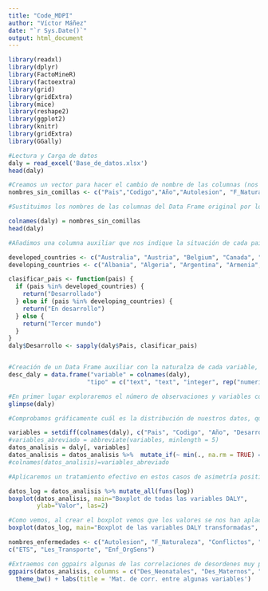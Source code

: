 ---
title: "Code_MDPI"
author: "Víctor Máñez"
date: "`r Sys.Date()`"
output: html_document
---

```{r setup, include=FALSE}
library(readxl)
library(dplyr)
library(FactoMineR)
library(factoextra)
library(grid)
library(gridExtra)
library(mice)
library(reshape2)
library(ggplot2)
library(knitr)
library(gridExtra)
library(GGally)
```
```{r Carga_transformacion}
#Lectura y Carga de datos
daly = read_excel('Base_de_datos.xlsx')
head(daly)

#Creamos un vector para hacer el cambio de nombre de las columnas (nos ayudará a poder identificarlas mejor)
nombres_sin_comillas <- c("Pais","Codigo","Año","Autolesion", "F_Naturaleza", "Conflictos", "Vio_IntPer", "Enf_Tropicales", "Consumo_sustancias", "Enf_cutanea", "Inf_Entericas", "Diabetes", "Enf_cardiovasculares", "Enf_digestivas", "Def_Nutricion", "Inf_Respiratorias", "Des_Neonatales", "Enf_Resp_Cronicas", "Otras_Enf", "Des_Maternos", "Les_NoInt", "Des_MuscEsc", "Neoplasmas", "Des_mentales", "Des_Neuro", "ETS", "Les_Transporte", "Enf_OrgSens")

#Sustituimos los nombres de las columnas del Data Frame original por los de nuestro vector

colnames(daly) = nombres_sin_comillas
head(daly)

#Añadimos una columna auxiliar que nos indique la situación de cada país

developed_countries <- c("Australia", "Austria", "Belgium", "Canada", "Denmark", "Finland", "France", "Germany", "Greece", "Iceland", "Ireland", "Italy", "Japan", "Luxembourg", "Netherlands", "New Zealand", "Norway", "Portugal", "Spain", "Sweden", "Switzerland", "United Kingdom", "United States")
developing_countries <- c("Albania", "Algeria", "Argentina", "Armenia", "Azerbaijan", "Bahrain", "Bangladesh", "Belarus", "Bosnia and Herzegovina", "Brazil", "Bulgaria", "Chile", "China", "Colombia", "Costa Rica", "Croatia", "Cuba", "Cyprus", "Czechia", "Dominican Republic", "Ecuador", "Egypt", "Estonia", "Fiji", "Georgia", "Hungary", "India", "Indonesia", "Iran", "Israel", "Jordan", "Kazakhstan", "Kenya", "Kuwait", "Latvia", "Lebanon", "Lithuania", "Malaysia", "Maldives", "Malta", "Mexico", "Moldova", "Montenegro", "Morocco", "Myanmar", "Nepal", "Nigeria", "Oman", "Pakistan", "Panama", "Paraguay", "Peru", "Philippines", "Poland", "Qatar", "Romania", "Russia", "Saudi Arabia", "Serbia", "Singapore", "Slovakia", "Slovenia", "South Africa", "South Korea", "Sri Lanka", "Taiwan", "Thailand", "Turkey", "Ukraine", "United Arab Emirates", "Uruguay", "Uzbekistan", "Venezuela", "Vietnam")

clasificar_pais <- function(pais) {
  if (pais %in% developed_countries) {
    return("Desarrollado")
  } else if (pais %in% developing_countries) {
    return("En desarrollo")
  } else {
    return("Tercer mundo")
  }
}
daly$Desarrollo <- sapply(daly$Pais, clasificar_pais)


#Creación de un Data Frame auxiliar con la naturalza de cada variable, nos ayudará a la hora de realizar los análisis para poder separar las variables por tipo.
desc_daly = data.frame("variable" = colnames(daly),
                      "tipo" = c("text", "text", "integer", rep("numerical", 25), "text"), stringsAsFactors = FALSE)
```

```{r Analisis_exploratorios}
#En primer lugar exploraremos el número de observaciones y variables con la función glimpse()
glimpse(daly)

#Comprobamos gráficamente cuál es la distribución de nuestros datos, que, pista, resulta ser muy anormal para cierto tipo de variables -por no decir casi todas-

variables = setdiff(colnames(daly), c("Pais", "Codigo", "Año", "Desarrollo"))
#variables_abreviado = abbreviate(variables, minlength = 5)
datos_analisis = daly[, variables]
datos_analisis = datos_analisis %>%  mutate_if(~ min(., na.rm = TRUE) == 0, ~ . + 1)
#colnames(datos_analisis)=variables_abreviado

#Aplicaremos un tratamiento efectivo en estos casos de asimetría positiva, aplacaremos los valores más altos usando el logaritmo añadiremos una constante muy pequeña (1) para que trabaje mejor con datos próximos o iguales a 0

datos_log = datos_analisis %>% mutate_all(funs(log))
boxplot(datos_analisis, main="Boxplot de todas las variables DALY", 
        ylab="Valor", las=2)

#Como vemos, al crear el boxplot vemos que los valores se nos han aplacado bastante, lo suficiente para poder proseguir con nuestro análisis
boxplot(datos_log, main="Boxplot de las variables DALY transformadas", ylab="Valor (log)", las=2)

nombres_enfermedades <- c("Autolesion", "F_Naturaleza", "Conflictos", "Vio_IntPer", "Enf_Tropicales", "Consumo_sustancias", "Enf_cutanea", "Inf_Entericas", "Diabetes", "Enf_cardiovasculares", "Enf_digestivas", "Def_Nutricion", "Inf_Respiratorias", "Des_Neonatales", "Enf_Resp_Cronicas", "Otras_Enf", "Des_Maternos", "Les_NoInt", "Des_MuscEsc", "Neoplasmas", "Des_mentales", "Des_Neuro", "ETS", "Les_Transporte", "Enf_OrgSens")
c("ETS", "Les_Transporte", "Enf_OrgSens")

#Extraemos con ggpairs algunas de las correlaciones de desordenes muy parecidos
ggpairs(datos_analisis, columns = c("Des_Neonatales", "Des_Maternos", "Des_mentales", "Des_Neuro","Enf_OrgSens"), progress = FALSE) +
  theme_bw() + labs(title = 'Mat. de corr. entre algunas variables')
```